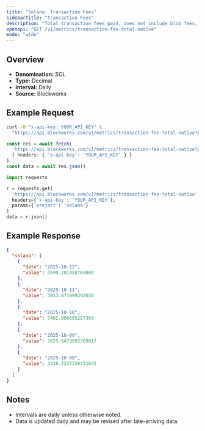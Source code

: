 ```yaml
---
title: "Solana: Transaction Fees"
sidebarTitle: "Transaction Fees"
description: "Total transaction fees paid, does not include blob fees, out-of-protocol tips, or additional sources of revenue"
openapi: "GET /v1/metrics/transaction-fee-total-native"
mode: "wide"
---
```


## Overview

- **Denomination:** SOL
- **Type:** Decimal
- **Interval:** Daily
- **Source:** Blockworks

## Example Request

<CodeGroup>

```bash cURL
curl -H "x-api-key: YOUR_API_KEY" \
  "https://api.blockworks.com/v1/metrics/transaction-fee-total-native?project=solana"
```

```typescript TypeScript
const res = await fetch(
  'https://api.blockworks.com/v1/metrics/transaction-fee-total-native?project=solana',
  { headers: { 'x-api-key': 'YOUR_API_KEY' } }
)
const data = await res.json()
```

```python Python
import requests

r = requests.get(
  'https://api.blockworks.com/v1/metrics/transaction-fee-total-native',
  headers={'x-api-key': 'YOUR_API_KEY'},
  params={'project': 'solana'}
)
data = r.json()
```

</CodeGroup>

## Example Response

```json
{
  "solana": [
    {
      "date": "2025-10-12",
      "value": 3599.201988769869
    },
    {
      "date": "2025-10-11",
      "value": 3913.871099292016
    },
    {
      "date": "2025-10-10",
      "value": 7462.906685287369
    },
    {
      "date": "2025-10-09",
      "value": 3825.0473092709017
    },
    {
      "date": "2025-10-08",
      "value": 3330.3225326431643
    }
  ]
}
```

## Notes
- Intervals are daily unless otherwise noted.
- Data is updated daily and may be revised after late-arriving data.